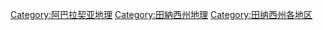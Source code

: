 [[Category:阿巴拉契亚地理|Category:阿巴拉契亚地理]]
[[Category:田納西州地理|Category:田納西州地理]]
[[Category:田纳西州各地区|Category:田纳西州各地区]]